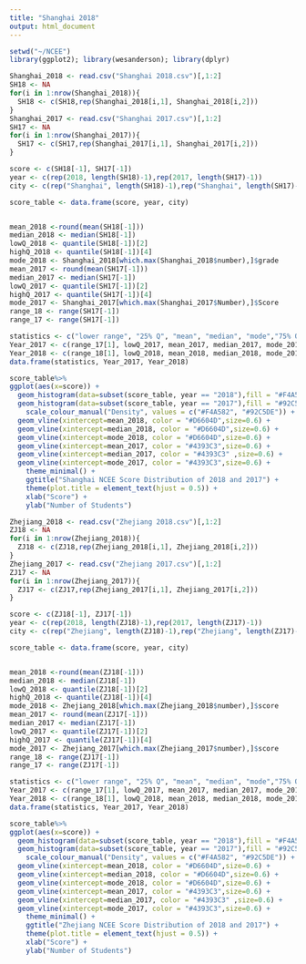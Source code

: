```yaml
---
title: "Shanghai 2018"
output: html_document
---
```


```r
setwd("~/NCEE")
library(ggplot2); library(wesanderson); library(dplyr)
```

```r
Shanghai_2018 <- read.csv("Shanghai 2018.csv")[,1:2]
SH18 <- NA
for(i in 1:nrow(Shanghai_2018)){
  SH18 <- c(SH18,rep(Shanghai_2018[i,1], Shanghai_2018[i,2]))
}
Shanghai_2017 <- read.csv("Shanghai 2017.csv")[,1:2]
SH17 <- NA
for(i in 1:nrow(Shanghai_2017)){
  SH17 <- c(SH17,rep(Shanghai_2017[i,1], Shanghai_2017[i,2]))
}

score <- c(SH18[-1], SH17[-1])
year <- c(rep(2018, length(SH18)-1),rep(2017, length(SH17)-1))
city <- c(rep("Shanghai", length(SH18)-1),rep("Shanghai", length(SH17)-1))

score_table <- data.frame(score, year, city)


mean_2018 <-round(mean(SH18[-1]))
median_2018 <- median(SH18[-1])
lowQ_2018 <- quantile(SH18[-1])[2]
highQ_2018 <- quantile(SH18[-1])[4]
mode_2018 <- Shanghai_2018[which.max(Shanghai_2018$number),]$grade
mean_2017 <- round(mean(SH17[-1]))
median_2017 <- median(SH17[-1])
lowQ_2017 <- quantile(SH17[-1])[2]
highQ_2017 <- quantile(SH17[-1])[4]
mode_2017 <- Shanghai_2017[which.max(Shanghai_2017$Number),]$Score
range_18 <- range(SH17[-1])
range_17 <- range(SH17[-1])

statistics <- c("lower range", "25% Q", "mean", "median", "mode","75% Q", "higher range")
Year_2017 <- c(range_17[1], lowQ_2017, mean_2017, median_2017, mode_2017, highQ_2017, range_17[2])
Year_2018 <- c(range_18[1], lowQ_2018, mean_2018, median_2018, mode_2018, highQ_2018, range_18[2])
data.frame(statistics, Year_2017, Year_2018)

score_table%>%
ggplot(aes(x=score)) + 
  geom_histogram(data=subset(score_table, year == "2018"),fill = "#F4A582", binwidth = 0.5,alpha = 0.6) +
  geom_histogram(data=subset(score_table, year == "2017"),fill = "#92C5DE", binwidth = 0.5,alpha = 0.6) +
    scale_colour_manual("Density", values = c("#F4A582", "#92C5DE")) +
  geom_vline(xintercept=mean_2018, color = "#D6604D",size=0.6) +
  geom_vline(xintercept=median_2018, color = "#D6604D",size=0.6) +
  geom_vline(xintercept=mode_2018, color = "#D6604D",size=0.6) +
  geom_vline(xintercept=mean_2017, color = "#4393C3",size=0.6) +
  geom_vline(xintercept=median_2017, color = "#4393C3" ,size=0.6) +
  geom_vline(xintercept=mode_2017, color = "#4393C3",size=0.6) +
    theme_minimal() +
    ggtitle("Shanghai NCEE Score Distribution of 2018 and 2017") +
    theme(plot.title = element_text(hjust = 0.5)) +
    xlab("Score") +
    ylab("Number of Students")

```


```r
Zhejiang_2018 <- read.csv("Zhejiang 2018.csv")[,1:2]
ZJ18 <- NA
for(i in 1:nrow(Zhejiang_2018)){
  ZJ18 <- c(ZJ18,rep(Zhejiang_2018[i,1], Zhejiang_2018[i,2]))
}
Zhejiang_2017 <- read.csv("Zhejiang 2017.csv")[,1:2]
ZJ17 <- NA
for(i in 1:nrow(Zhejiang_2017)){
  ZJ17 <- c(ZJ17,rep(Zhejiang_2017[i,1], Zhejiang_2017[i,2]))
}

score <- c(ZJ18[-1], ZJ17[-1])
year <- c(rep(2018, length(ZJ18)-1),rep(2017, length(ZJ17)-1))
city <- c(rep("Zhejiang", length(ZJ18)-1),rep("Zhejiang", length(ZJ17)-1))

score_table <- data.frame(score, year, city)


mean_2018 <-round(mean(ZJ18[-1]))
median_2018 <- median(ZJ18[-1])
lowQ_2018 <- quantile(ZJ18[-1])[2]
highQ_2018 <- quantile(ZJ18[-1])[4]
mode_2018 <- Zhejiang_2018[which.max(Zhejiang_2018$number),]$score
mean_2017 <- round(mean(ZJ17[-1]))
median_2017 <- median(ZJ17[-1])
lowQ_2017 <- quantile(ZJ17[-1])[2]
highQ_2017 <- quantile(ZJ17[-1])[4]
mode_2017 <- Zhejiang_2017[which.max(Zhejiang_2017$number),]$score
range_18 <- range(ZJ17[-1])
range_17 <- range(ZJ17[-1])

statistics <- c("lower range", "25% Q", "mean", "median", "mode","75% Q", "higher range")
Year_2017 <- c(range_17[1], lowQ_2017, mean_2017, median_2017, mode_2017, highQ_2017, range_17[2])
Year_2018 <- c(range_18[1], lowQ_2018, mean_2018, median_2018, mode_2018, highQ_2018, range_18[2])
data.frame(statistics, Year_2017, Year_2018)

score_table%>%
ggplot(aes(x=score)) + 
  geom_histogram(data=subset(score_table, year == "2018"),fill = "#F4A582", binwidth = 0.5,alpha = 0.6) +
  geom_histogram(data=subset(score_table, year == "2017"),fill = "#92C5DE", binwidth = 0.5,alpha = 0.6) +
    scale_colour_manual("Density", values = c("#F4A582", "#92C5DE")) +
  geom_vline(xintercept=mean_2018, color = "#D6604D",size=0.6) +
  geom_vline(xintercept=median_2018, color = "#D6604D",size=0.6) +
  geom_vline(xintercept=mode_2018, color = "#D6604D",size=0.6) +
  geom_vline(xintercept=mean_2017, color = "#4393C3",size=0.6) +
  geom_vline(xintercept=median_2017, color = "#4393C3" ,size=0.6) +
  geom_vline(xintercept=mode_2017, color = "#4393C3",size=0.6) +
    theme_minimal() +
    ggtitle("Zhejiang NCEE Score Distribution of 2018 and 2017") +
    theme(plot.title = element_text(hjust = 0.5)) +
    xlab("Score") +
    ylab("Number of Students")


```
